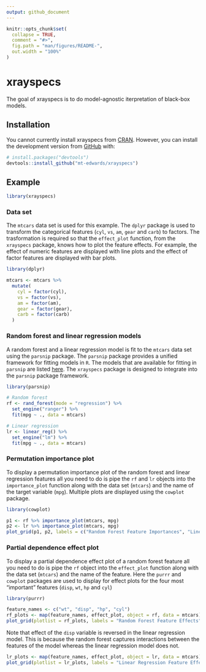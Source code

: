 ```yaml
---
output: github_document
---
```


<!-- README.md is generated from README.Rmd. Please edit that file -->

```r
knitr::opts_chunk$set(
  collapse = TRUE,
  comment = "#>",
  fig.path = "man/figures/README-",
  out.width = "100%"
)
```
# xrayspecs

<!-- badges: start -->
<!-- badges: end -->

The goal of xrayspecs is to do model-agnostic iterpretation of black-box models.

## Installation

You cannot currently install xrayspecs from [CRAN](https://CRAN.R-project.org). However, you can install the development version from [GitHub](https://github.com/) with:

```r
# install.packages("devtools")
devtools::install_github("mt-edwards/xrayspecs")
```
## Example

```r
library(xrayspecs)
```

### Data set

The `mtcars` data set is used for this example. The `dplyr` package is used to transform the categorical features (`cyl`, `vs`, `am`, `gear` and `carb`) to factors. The trasformation is required so that the `effect_plot` function, from the `xrayspecs` package, knows how to plot the feature effects. For example, the effect of numeric features are displayed with line plots and the effect of factor features are displayed with bar plots.

```r
library(dplyr)

mtcars <- mtcars %>% 
  mutate(
    cyl = factor(cyl),
    vs = factor(vs),
    am = factor(am),
    gear = factor(gear),
    carb = factor(carb)
  )
```

### Random forest and linear regression models

A random forest and a linear regression model is fit to the `mtcars` data set using the `parsnip` package. The `parsnip` package provides a unified framework for fitting models in `R`. The models that are available for fitting in `parsnip` are listed [here](https://tidymodels.github.io/parsnip/articles/articles/Models.html). The `xrayspecs` package is designed to integrate into the `parsnip` package framework.

```r
library(parsnip)

# Random forest
rf <- rand_forest(mode = "regression") %>% 
  set_engine("ranger") %>% 
  fit(mpg ~ ., data = mtcars)

# Linear regression
lr <- linear_reg() %>% 
  set_engine("lm") %>% 
  fit(mpg ~ ., data = mtcars)
```

### Permutation importance plot

To display a permutation importance plot of the random forest and linear regression features all you need to do is pipe the `rf` and `lr` objects into the `importance_plot` function along with the data set (`mtcars`) and the name of the target variable (`mpg`). Multiple plots are displayed using the `cowplot` package.

```r
library(cowplot)

p1 <- rf %>% importance_plot(mtcars, mpg)
p2 <- lr %>% importance_plot(mtcars, mpg)
plot_grid(p1, p2, labels = c("Random Forest Feature Importances", "Linear Regression Feature Importances"))
```

### Partial dependence effect plot

To display a partial dependence effect plot of a random forest feature all you need to do is pipe the `rf` object into the `effect_plot` function along with the data set (`mtcars`) and the name of the feature. Here the `purrr` and `cowplot` packages are used to display for effect plots for the four most "important" features (`disp`, `wt`, `hp` and `cyl`)

```r
library(purrr)

feature_names <- c("wt", "disp", "hp", "cyl")
rf_plots <- map(feature_names, effect_plot, object = rf, data = mtcars)
plot_grid(plotlist = rf_plots, labels = "Random Forest Feature Effects")
```

Note that effect of the `disp` variable is reversed in the linear regression model. This is because the random forest captures interactions between the features of the model whereas the linear regression model does not. 

```r
lr_plots <- map(feature_names, effect_plot, object = lr, data = mtcars)
plot_grid(plotlist = lr_plots, labels = "Linear Regression Feature Effects")
```
